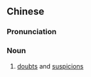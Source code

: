 {{also|疑团}}
==Chinese==
{{zh-forms|s=疑团}}

===Pronunciation===
{{zh-pron
|m=yítuán
|c=ji4 tyun4
|mn=qz,xm,zz:gî-thoân
|cat=n
}}

===Noun===
{{zh-noun}}

# [[doubt]]s and [[suspicion]]s